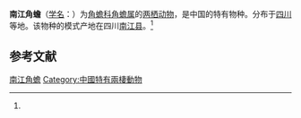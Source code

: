 {{Speciesbox
| name = 南江角蟾
| status = VU | status_system = IUCN3.1
| image = 
| genus = Megophrys
| species = nankiangensis
| authority = (Liu et Hu, 1966)<ref name='id4850'>{{cite web| url =http://www.bioinfo.cn/db05/BjdwSpecies.php?action=view&id=4850| title =南江角蟾| work =《中国动物物种编目数据库》| publisher =中国科学院微生物研究所| author =中国科学院动物研究所| accessdate =2009-04-11| deadurl =yes| archiveurl =https://web.archive.org/web/20160305053610/http://www.bioinfo.cn/db05/BjdwSpecies.php?action=view&id=4850| archivedate =2016-03-05}}</ref>
}}

'''南江角蟾'''（[[学名|学名]]：{{lang|la|''Megophrys nankiangensis''}}）为[[角蟾科|角蟾科]][[角蟾属|角蟾属]]的[[两栖动物|两栖动物]]，是中国的特有物种。分布于[[四川|四川]]等地。该物种的模式产地在四川[[南江县|南江县]]。<ref name='id4850'/>

== 参考文献 ==
{{reflist}}

{{Wikispecies|Megophrys nankiangensis}}
{{Taxonbar|from=Q28008471}}

[[Category:角蟾属|南江角蟾]]
[[Category:中國特有兩棲動物|Category:中國特有兩棲動物]]


{{amphibian-stub}}